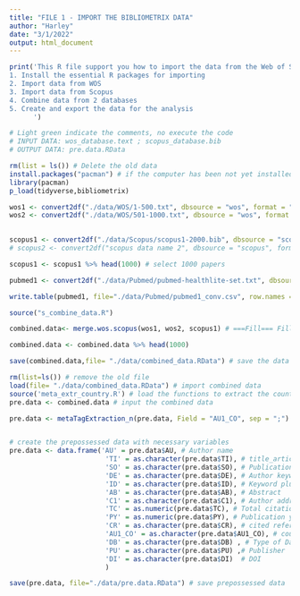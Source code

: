 ---
title: "FILE 1 - IMPORT THE BIBLIOMETRIX DATA"
author: "Harley"
date: "3/1/2022"
output: html_document
---
```{r How to use the FILE 1}
print('This R file support you how to import the data from the Web of Science database and Scopus database. The code script is organized by the following structure: 
1. Install the essential R packages for importing
2. Import data from WOS
3. Import data from Scopus
4. Combine data from 2 databases
5. Create and export the data for the analysis
      ')

# Light green indicate the comments, no execute the code
# INPUT DATA: wos_database.text ; scopus_database.bib
# OUTPUT DATA: pre.data.RData

```



```{r 1. Install the essential R packages for importing}
rm(list = ls()) # Delete the old data
install.packages("pacman") # if the computer has been not yet installed pacman
library(pacman)
p_load(tidyverse,bibliometrix) 
```

```{r 2. Import data from WOS}

wos1 <- convert2df("./data/WOS/1-500.txt", dbsource = "wos", format = "plaintext")  # === Fill === Input the WOS file txt and convert into the analyzed bibliometric data
wos2 <- convert2df("./data/WOS/501-1000.txt", dbsource = "wos", format = "plaintext")  # === Fill === Input the WOS file txt and convert into the analyzed bibliometric data
 
```


```{r 3. Import data from Scopus}

scopus1 <- convert2df("./data/Scopus/scopus1-2000.bib", dbsource = "scopus", format= "bibtex") ## input scopus data .bib and convert into the analyzed bibliometric data
# scopus2 <- convert2df("scopus data name 2", dbsource = "scopus", format= "bibtex")

scopus1 <- scopus1 %>% head(1000) # select 1000 papers


```

```{r Import pubmed file}

pubmed1 <- convert2df("./data/Pubmed/pubmed-healthlite-set.txt", dbsource = "pubmed", format = "pubmed")

write.table(pubmed1, file="./data/Pubmed/pubmed1_conv.csv", row.names = F, sep =",")
```


```{r 4. Combine data from 2 database}
source("s_combine_data.R")

combined.data<- merge.wos.scopus(wos1, wos2, scopus1) # ===Fill=== Fill all the data to merge together

combined.data <- combined.data %>% head(1000)

save(combined.data,file= "./data/combined_data.RData") # save the data
```

```{r 5. Create and export the data for the analysis}
rm(list=ls()) # remove the old file
load(file= "./data/combined_data.RData") # import combined data
source('meta_extr_country.R') # load the functions to extract the country name of author paper
pre.data <- combined.data # input the combined data

pre.data <- metaTagExtraction_n(pre.data, Field = "AU1_CO", sep = ";") # Get the country of article author


# create the prepossessed data with necessary variables 
pre.data <- data.frame('AU' = pre.data$AU, # Author name
                        'TI' = as.character(pre.data$TI), # title_article
                        'SO' = as.character(pre.data$SO), # Publication name
                        'DE' = as.character(pre.data$DE), # Author keywords
                        'ID' = as.character(pre.data$ID), # Keyword plus
                        'AB' = as.character(pre.data$AB), # Abstract
                        'C1' = as.character(pre.data$C1), # Author address
                        'TC' = as.numeric(pre.data$TC), # Total citation
                        'PY' = as.numeric(pre.data$PY), # Publication year
                        'CR' = as.character(pre.data$CR), # cited reference 
                        'AU1_CO' = as.character(pre.data$AU1_CO), # country of author
                        'DB' = as.character(pre.data$DB) , # Type of Database
                        'PU' = as.character(pre.data$PU) ,# Publisher
                        'DI' = as.character(pre.data$DI)  # DOI
                        )

save(pre.data, file="./data/pre.data.RData") # save prepossessed data

```



